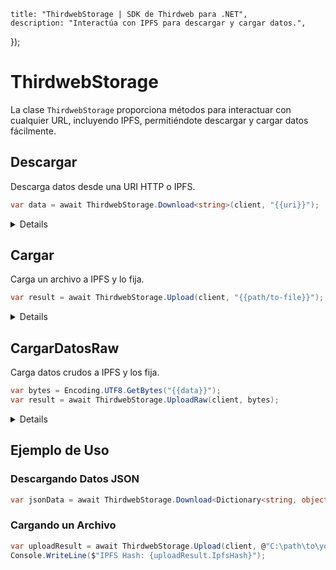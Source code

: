 
	title: "ThirdwebStorage | SDK de Thirdweb para .NET",
	description: "Interactúa con IPFS para descargar y cargar datos.",
});

# ThirdwebStorage

La clase `ThirdwebStorage` proporciona métodos para interactuar con cualquier URL, incluyendo IPFS, permitiéndote descargar y cargar datos fácilmente.

## Descargar

Descarga datos desde una URI HTTP o IPFS.

```csharp
var data = await ThirdwebStorage.Download<string>(client, "{{uri}}");
```

<Details summary="Configuración">

### uri

La URI de IPFS o una URL que apunte a los datos.

Debe ser un `string`.

### Valor de Retorno

Devuelve los datos como el tipo especificado. Si estás descargando una cadena, como datos JSON, se devuelve directamente. Para otros tipos, el método intenta deserializar los datos al tipo especificado utilizando `Newtonsoft.Json`.

</Details>

## Cargar

Carga un archivo a IPFS y lo fija.

```csharp
var result = await ThirdwebStorage.Upload(client, "{{path/to-file}}");
```

<Details summary="Configuración">

### path

La ruta del archivo que deseas cargar.

Debe ser un `string`.

### Valor de Retorno

Devuelve un `IPFSUploadResult` que contiene el hash de IPFS (IpfsHash), el tamaño del contenido fijado (PinSize), la marca de tiempo del fijado (Timestamp) y una URL de vista previa (PreviewUrl) construida usando el client ID y el hash de IPFS.

</Details>

## CargarDatosRaw

Carga datos crudos a IPFS y los fija.

```csharp
var bytes = Encoding.UTF8.GetBytes("{{data}}");
var result = await ThirdwebStorage.UploadRaw(client, bytes);
```
<Details summary="Configuración">

### rawBytes

Los datos crudos que deseas cargar.

Debe ser un `byte[]`.

### Valor de Retorno

Devuelve un `IPFSUploadResult` que contiene el hash de IPFS (IpfsHash), el tamaño del contenido fijado (PinSize), la marca de tiempo del fijado (Timestamp) y una URL de vista previa (PreviewUrl) construida usando el client ID y el hash de IPFS.

</Details>

## Ejemplo de Uso

### Descargando Datos JSON

```csharp
var jsonData = await ThirdwebStorage.Download<Dictionary<string, object>>(client, "ipfs://Qm...");
```

### Cargando un Archivo

```csharp
var uploadResult = await ThirdwebStorage.Upload(client, @"C:\path\to\your\file.txt");
Console.WriteLine($"IPFS Hash: {uploadResult.IpfsHash}");
```